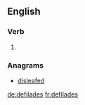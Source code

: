 
==English==

===Verb===
{{head|en|verb form}}

# {{en-third-person singular of|defilade}}

===Anagrams===
* [[disleafed#English|disleafed]]

[[de:defilades]]
[[fr:defilades]]